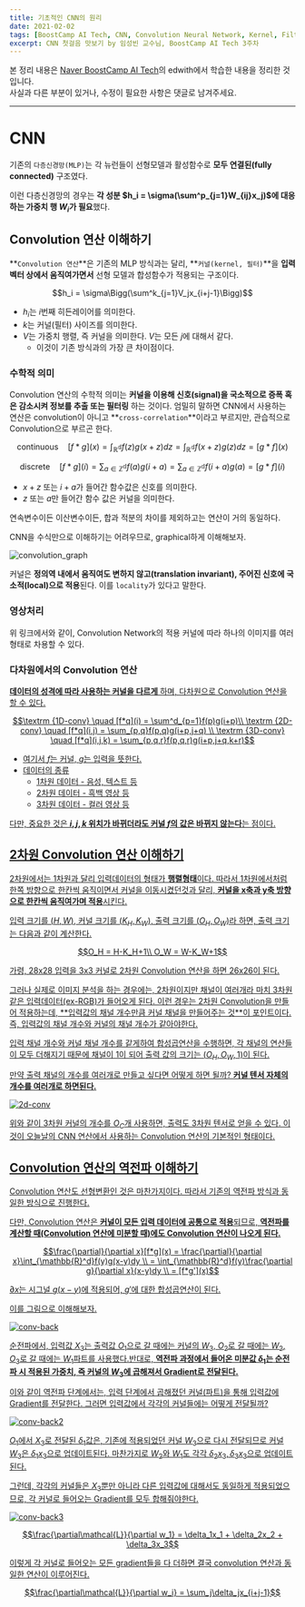```yaml
---
title: 기초적인 CNN의 원리
date: 2021-02-02
tags: [BoostCamp AI Tech, CNN, Convolution Neural Network, Kernel, Filter]
excerpt: CNN 첫걸음 맛보기 by 임성빈 교수님, BoostCamp AI Tech 3주차
---
```

본 정리 내용은 [Naver BoostCamp AI Tech](https://boostcamp.connect.or.kr/)의 edwith에서 학습한 내용을 정리한 것입니다.  
사실과 다른 부분이 있거나, 수정이 필요한 사항은 댓글로 남겨주세요.

---

# CNN

기존의 `다층신경망(MLP)`는 각 뉴런들이 선형모델과 활성함수로 **모두 연결된(fully connected)** 구조였다.

이런 다층신경망의 경우는 **각 성분 $h_i = \sigma(\sum^p_{j=1}W_{ij}x_j)$에 대응하는 가중치 행 $W_i$가 필요**했다.

## Convolution 연산 이해하기

**`Convolution 연산`**은 기존의 MLP 방식과는 달리, **`커널(kernel, 필터)`**을 **입력벡터 상에서 움직여가면서** 선형 모델과 합성함수가 적용되는 구조이다.

$$h_i = \sigma\Bigg(\sum^k_{j=1}V_jx_{i+j-1}\Bigg)$$

- $h_i$는 $i$번째 히든레이어를 의미한다.
- $k$는 커널(필터) 사이즈를 의미한다.
- $V$는 가중치 행렬, 즉 커널을 의미한다. $V$는 모든 $j$에 대해서 같다.
    - 이것이 기존 방식과의 가장 큰 차이점이다.

### 수학적 의미

Convolution 연산의 수학적 의미는 **커널을 이용해 신호(signal)을 국소적으로 증폭 혹은 감소시켜 정보를 추출 또는 필터링** 하는 것이다. 엄밀히 말하면 CNN에서 사용하는 연산은 convolution이 아니고 **`cross-correlation`**이라고 부르지만, 관습적으로 Convolution으로 부르곤 한다.

$$\textrm{continuous} \quad [f*g](x) = \int_\mathbb{R^d}f(z)g(x+z)dz = \int_\mathbb{R^d}f(x+z)g(z)dz = [g*f](x)$$

$$\textrm{discrete} \quad [f*g](i) = \sum_{a\in \mathbb{Z^d}}f(a)g(i+a) = \sum_{a\in\mathbb{Z^d}}f(i+a)g(a) = [g*f](i)$$

- $x+z$ 또는 $i+a$가 들어간 함수값은 신호를 의미한다.
- $z$ 또는 $a$만 들어간 함수 값은 커널을 의미한다.

연속변수이든 이산변수이든, 합과 적분의 차이를 제외하고는 연산이 거의 동일하다.

CNN을 수식만으로 이해하기는 어려우므로, graphical하게 이해해보자.

![convolution_graph](./img/cnn/convolution_graph.png)

커널은 **정의역 내에서 움직여도 변하지 않고(translation invariant), 주어진 신호에 국소적(local)으로 적용**된다. 이를 `locality`가 있다고 말한다.

### 영상처리

[](https://webnautes.tistory.com/1044)

위 링크에서와 같이, Convolution Network의 적용 커널에 따라 하나의 이미지를 여러 형태로 차용할 수 있다.

### 다차원에서의 Convolution 연산

**<U>데이터의 성격에 따라 사용하는 커널을 다르게<U>** 하며, 다차원으로 Convolution 연산을 할 수 있다.

$$\textrm {1D-conv} \quad [f*q](i) = \sum^d_{p=1}f(p)g(i+p)\\
\textrm {2D-conv} \quad [f*q](i,j) = \sum_{p,q}f(p,q)g(i+p,j+q) \\
\textrm {3D-conv} \quad [f*q](i,j,k) = \sum_{p,q,r}f(p,q,r)g(i+p,j+q,k+r)$$

- 여기서 $f$는 커널, $g$는 입력을 뜻한다.
- 데이터의 종류
    - 1차원 데이터 - 음성, 텍스트 등
    - 2차원 데이터 - 흑백 영상 등
    - 3차원 데이터 - 컬러 영상 등

다만, 중요한 것은 **$i,j,k$ 위치가 바뀌더라도 커널 $f$의 값은 바뀌지 않는다**는 점이다.

## 2차원 Convolution 연산 이해하기

2차원에서는 1차원과 달리 입력데이터의 형태가 **행렬형태**이다. 따라서 1차원에서처럼 한쪽 방향으로 한칸씩 움직이면서 커널을 이동시켰던것과 달리, **커널을 x축과 y축 방향으로 한칸씩 움직여가며 적용**시킨다.

입력 크기를 $(H,W)$, 커널 크기를 $(K_H,K_W)$, 출력 크기를 $(O_H,O_W)$라 하면, 출력 크기는 다음과 같이 계산한다.

$$O_H = H-K_H+1\\
O_W = W-K_W+1$$

가령, 28x28 입력을 3x3 커널로 2차원 Convolution 연산을 하면 26x26이 된다.

그러나 실제로 이미지 분석을 하는 경우에는, 2차원이지만 채널이 여러개라 마치 3차원 같은 입력데이터(ex-RGB)가 들어오게 된다. 이런 경우는 2차원 Convolution을 만들어 적용하는데, **<U>입력값의 채널 개수만큼 커널 채널을 만들어주는 것</U>**이 포인트이다. 즉, 입력값의 채널 개수와 커널의 채널 개수가 같아야한다.

입력 채널 개수와 커널 채널 개수를 같게하여 합성곱연산을 수행하면, 각 채널의 연산들이 모두 더해지기 때문에 채널이 1이 되어 출력 값의 크기는 ($O_H,O_W,1)$이 된다.

만약 출력 채널의 개수를 여러개로 만들고 싶다면 어떻게 하면 될까? **<U>커널 텐서 자체의 개수를 여러개로 하면된다.</U>**

![2d-conv](./img/cnn/2d-conv.png)

위와 같이 3차원 커널의 개수를 $O_C$개 사용하면, 출력도 3차원 텐서로 얻을 수 있다. 이것이 오늘날의 CNN 연산에서 사용하는 Convolution 연산의 기본적인 형태이다.

## Convolution 연산의 역전파 이해하기

Convolution 연산도 선형변환인 것은 마찬가지이다. 따라서 기존의 역전파 방식과 동일한 방식으로 진행한다.

다만, Convolution 연산은 **커널이 모든 입력 데이터에 공통으로 적용**되므로, **<U>역전파를 계산할 때(Convolution 연산에 미분할 때)에도 Convolution 연산이 나오게 된다.</U>**

$$\frac{\partial}{\partial x}[f*g](x) = \frac{\partial}{\partial x}\int_{\mathbb{R}^d}f(y)g(x-y)dy \\
= \int_{\mathbb{R}^d}f(y)\frac{\partial g}{\partial x}(x-y)dy \\
= [f*g'](x)$$

$\partial x$는 시그널 $g(x-y)$에 적용되어, $g'$에 대한 합성곱연산이 된다.

이를 그림으로 이해해보자.

![conv-back](./img/cnn/conv-back.png)

순전파에서, 입력값 $X_3$는 출력값 $O_1$으로 갈 때에는 커널의 $W_3$, $O_2$로 갈 때에는 $W_2$, $O_3$로 갈 때에는 $W_1$파트를 사용했다.반대로, **<U>역전파 과정에서 들어온 미분값 $\delta_1$는 순전파 시 적용된 가중치, 즉 커널의 $W_3$에 곱해져서 Gradient로 전달된다.</U>**

이와 같이 역전파 단계에서는, 입력 단계에서 곱해졌던 커널(파트)을 통해 입력값에 Gradient를 전달한다. 그러면 입력값에서 각각의 커널들에는 어떻게 전달될까?

![conv-back2](./img/cnn/conv-back2.png)

$O_1$에서 $X_3$로 전달된 $\delta_1$값은, 기존에 적용되었던 커널 $W_3$으로 다시 전달되므로 커널 $W_3$은 $\delta_1x_3$으로 업데이트된다. 마찬가지로 $W_2$와 $W_1$도 각각 $\delta_2x_3,\delta_3x_3$으로 업데이트된다.

그런데, 각각의 커널들은 $X_3$뿐만 아니라 다른 입력값에 대해서도 동일하게 적용되었으므로, 각 커널로 들어오는 Gradient를 모두 합해줘야한다.

![conv-back3](./img/cnn/conv-back3.png)

$$\frac{\partial\mathcal{L}}{\partial w_1} = \delta_1x_1 + \delta_2x_2 + \delta_3x_3$$

이렇게 각 커널로 들어오는 모든 gradient들을 다 더하면 결국 convolution 연산과 동일한 연산이 이루어진다.

$$\frac{\partial\mathcal{L}}{\partial w_i} = \sum_j\delta_jx_{i+j-1}$$